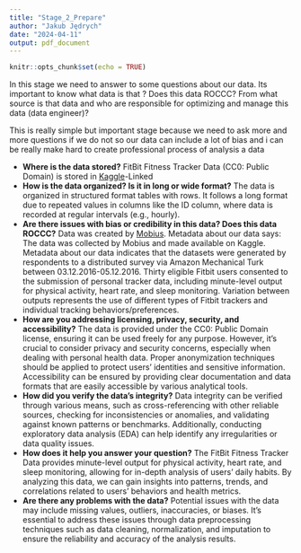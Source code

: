 ```yaml
---
title: "Stage_2_Prepare"
author: "Jakub Jędrych"
date: "2024-04-11"
output: pdf_document
---
```


```r
knitr::opts_chunk$set(echo = TRUE)
```

In this stage we need to answer to some questions about our data.
Its important to know what data is that ? Does this data ROCCC?
From what source is that data and who are responsible for optimizing and manage this data
(data engineer)? 

This is really simple but important stage because we need to ask more and more questions 
if we do not so our data can include a lot of bias and i can be really make hard to create 
professional process of analysis a data

- **Where is the data stored?**
   <tr>FitBit Fitness Tracker Data (CC0: Public Domain) is stored in [Kaggle](https://www.kaggle.com/datasets/arashnic/fitbit)-Linked
- **How is the data organized? Is it in long or wide format?**
  <tr>The data is organized in structured format tables with rows. It follows a long format due to repeated values in columns like the ID column, where data is recorded at regular intervals (e.g., hourly).
- **Are there issues with bias or credibility in this data? Does this data ROCCC?**
  <tr> Data was created by [Mobius](https://www.kaggle.com/arashnic).<tr>
  Metadata about our data says:<tr>
  The data was collected by Mobius and made available on Kaggle. Metadata about our data indicates that the datasets were generated by respondents to a distributed survey via Amazon Mechanical Turk between 03.12.2016-05.12.2016. Thirty eligible Fitbit users consented to the submission of personal tracker data, including minute-level output for physical activity, heart rate, and sleep monitoring. Variation between outputs represents the use of different types of Fitbit trackers and individual tracking behaviors/preferences. 
- **How are you addressing licensing, privacy, security, and accessibility?**
    The data is provided under the CC0: Public Domain license, ensuring it can be used freely for any purpose. However, it's crucial to consider privacy and security concerns, especially when dealing with personal health data. Proper anonymization techniques should be applied to protect users' identities and sensitive information. Accessibility can be ensured by providing clear documentation and data formats that are easily accessible by various analytical tools.
- **How did you verify the data’s integrity?**
Data integrity can be verified through various means, such as cross-referencing with other reliable sources, checking for inconsistencies or anomalies, and validating against known patterns or benchmarks. Additionally, conducting exploratory data analysis (EDA) can help identify any irregularities or data quality issues.
- **How does it help you answer your question?**
The FitBit Fitness Tracker Data provides minute-level output for physical activity, heart rate, and sleep monitoring, allowing for in-depth analysis of users' daily habits. By analyzing this data, we can gain insights into patterns, trends, and correlations related to users' behaviors and health metrics.
- **Are there any problems with the data?**
Potential issues with the data may include missing values, outliers, inaccuracies, or biases. It's essential to address these issues through data preprocessing techniques such as data cleaning, normalization, and imputation to ensure the reliability and accuracy of the analysis results.

